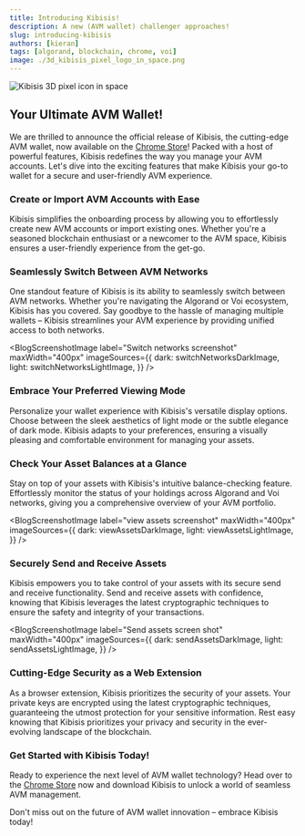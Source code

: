 ```yaml
---
title: Introducing Kibisis!
description: A new (AVM wallet) challenger approaches!
slug: introducing-kibisis
authors: [kieran]
tags: [algorand, blockchain, chrome, voi]
image: ./3d_kibisis_pixel_logo_in_space.png
---
```

<!-- components -->

<!-- constants -->

<!-- images -->

![Kibisis 3D pixel icon in space](./3d_kibisis_pixel_logo_in_space.png)

## Your Ultimate AVM Wallet!

We are thrilled to announce the official release of Kibisis, the cutting-edge AVM wallet, now available on the <a href={CHROME_STORE_LINK} target="_blank">Chrome Store</a>! Packed with a host of powerful features, Kibisis redefines the way you manage your AVM accounts. Let's dive into the exciting features that make Kibisis your go-to wallet for a secure and user-friendly AVM experience.

<!-- truncate -->

### Create or Import AVM Accounts with Ease

Kibisis simplifies the onboarding process by allowing you to effortlessly create new AVM accounts or import existing ones. Whether you're a seasoned blockchain enthusiast or a newcomer to the AVM space, Kibisis ensures a user-friendly experience from the get-go.

### Seamlessly Switch Between AVM Networks

One standout feature of Kibisis is its ability to seamlessly switch between AVM networks. Whether you're navigating the Algorand or Voi ecosystem, Kibisis has you covered. Say goodbye to the hassle of managing multiple wallets – Kibisis streamlines your AVM experience by providing unified access to both networks.

<BlogScreenshotImage
  label="Switch networks screenshot"
  maxWidth="400px"
  imageSources={{
    dark: switchNetworksDarkImage,
    light: switchNetworksLightImage,
  }}
/>

### Embrace Your Preferred Viewing Mode

Personalize your wallet experience with Kibisis's versatile display options. Choose between the sleek aesthetics of light mode or the subtle elegance of dark mode. Kibisis adapts to your preferences, ensuring a visually pleasing and comfortable environment for managing your assets.

### Check Your Asset Balances at a Glance

Stay on top of your assets with Kibisis's intuitive balance-checking feature. Effortlessly monitor the status of your holdings across Algorand and Voi networks, giving you a comprehensive overview of your AVM portfolio.

<BlogScreenshotImage
  label="view assets screenshot"
  maxWidth="400px"
  imageSources={{
    dark: viewAssetsDarkImage,
    light: viewAssetsLightImage,
  }}
/>

### Securely Send and Receive Assets

Kibisis empowers you to take control of your assets with its secure send and receive functionality. Send and receive assets with confidence, knowing that Kibisis leverages the latest cryptographic techniques to ensure the safety and integrity of your transactions.

<BlogScreenshotImage
  label="Send assets screen shot"
  maxWidth="400px"
  imageSources={{
    dark: sendAssetsDarkImage,
    light: sendAssetsLightImage,
  }}
/>

### Cutting-Edge Security as a Web Extension

As a browser extension, Kibisis prioritizes the security of your assets. Your private keys are encrypted using the latest cryptographic techniques, guaranteeing the utmost protection for your sensitive information. Rest easy knowing that Kibisis prioritizes your privacy and security in the ever-evolving landscape of the blockchain.

### Get Started with Kibisis Today!

Ready to experience the next level of AVM wallet technology? Head over to the <a href={CHROME_STORE_LINK} target="_blank">Chrome Store</a> now and download Kibisis to unlock a world of seamless AVM management.

Don't miss out on the future of AVM wallet innovation – embrace Kibisis today!
